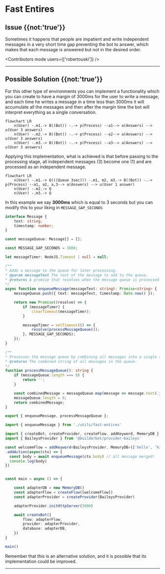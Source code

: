 

# Fast Entires

## Issue {{not:'true'}}
Sometimes it happens that people are impatient and write independent messages in a very short time gap preventing the bot to answer, which makes that each message is answered but not in the desired order.

<Contributors mode users={['robertouski']} />

---

## Possible Solution {{not:'true'}}

For this other type of environments you can implement a functionality which you can create to have a margin of 3000ms for the user to write a message, and each time he writes a message in a time less than 3000ms it will accumulate all the messages and then after the margin time the bot will interpret everything as a single conversation.

```mermaid
flowchart LR
    n(User) -.m1.-> B((Bot)) -.-> p(Process) --a1--> a(Answers) --> u(User 3 answers)
    n(User) -.m2.-> B((Bot)) -.-> p(Process) --a2--> a(Answers) --> u(User 3 answers)
    n(User) -.m3.-> B((Bot)) -.-> p(Process) --a3--> a(Answers) --> u(User 3 answers)
```

Applying this implementation, what is achieved is that before passing to the processing stage, all independent messages (3) become one (1) and are processed as an independent message.

```mermaid
flowchart LR
    n(User) -.m1.-> Q(((Queue 3sec))) -.m1, m2, m3.-> B((Bot)) -.-> p(Process) --a1, a2, a,3--> a(Answers) --> u(User 1 answer)
    n(User) -.m2.-> Q
    n(User) -.m3.-> Q
```

In this example we say __3000ms__ which is equal to 3 seconds but you can modify this to your liking in `MESSAGE_GAP_SECONDS`

<CodeGroup>

```ts {{ title: 'fast-entires.ts' }}
interface Message {
    text: string;
    timestamp: number;
}

const messageQueue: Message[] = [];

const MESSAGE_GAP_SECONDS = 3000;

let messageTimer: NodeJS.Timeout | null = null;

/**
* Adds a message to the queue for later processing.
* @param messageText The text of the message to add to the queue.
* @returns A promise that resolves when the message queue is processed.
*/
async function enqueueMessage(messageText: string): Promise<string> {
    messageQueue.push({ text: messageText, timestamp: Date.now() });

    return new Promise((resolve) => {
        if (messageTimer) {
            clearTimeout(messageTimer);
        }

        messageTimer = setTimeout(() => {
            resolve(processMessageQueue());
        }, MESSAGE_GAP_SECONDS);
    });
}

/**
* Processes the message queue by combining all messages into a single string and clearing the queue.
* @returns The combined string of all messages in the queue.
*/
function processMessageQueue(): string {
    if (messageQueue.length === 0) {
        return '';
    }

    const combinedMessage = messageQueue.map(message => message.text).join(" ");
    messageQueue.length = 0;
    return combinedMessage;
}

export { enqueueMessage, processMessageQueue };

```
```ts {{ title: 'app.ts' }}
import { enqueueMessage } from './utils/fast-entires'

import { createBot, createProvider, createFlow, addKeyword, MemoryDB } from '@builderbot/bot'
import { BaileysProvider } from '@builderbot/provider-baileys'

const welcomeFlow = addKeyword<BaileysProvider, MemoryDB>(['hello', 'hi'])
.addAction(async(ctx) => {
  const body = await enqueueMessage(ctx.body) // all message merged!
  console.log(body)
})


const main = async () => {

    const adapterDB = new MemoryDB()
    const adapterFlow = createFlow([welcomeFlow])
    const adapterProvider = createProvider(BaileysProvider)

    adapterProvider.initHttpServer(3000)

    await createBot({
        flow: adapterFlow,
        provider: adapterProvider,
        database: adapterDB,
    })
}

main()
```
</CodeGroup>

Remember that this is an alternative solution, and it is possible that its implementation could be improved.

----

<Guides />

<Resources />
